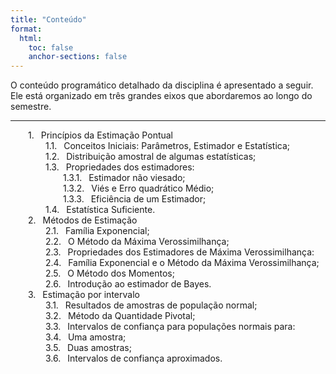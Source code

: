 ```yaml
---
title: "Conteúdo"
format:
  html:
    toc: false
    anchor-sections: false
---
```


O conteúdo programático detalhado da disciplina é apresentado a seguir. Ele está organizado em três grandes eixos que abordaremos ao longo do semestre.

---

<style>
.sumario-decimal ol {
  list-style-type: none;
  counter-reset: item;
  padding-left: 2em;
}
.sumario-decimal li::before {
  content: counters(item, ".") ". ";
  counter-increment: item;
  margin-right: 0.5em;
}
</style>


::: {.sumario-decimal}
1. Princípios da Estimação Pontual
   1. Conceitos Iniciais: Parâmetros, Estimador e Estatística;
   2. Distribuição amostral de algumas estatísticas;
   3. Propriedades dos estimadores:
      1. Estimador não viesado;
      2. Viés e Erro quadrático Médio;
      3. Eficiência de um Estimador;
   4. Estatística Suficiente.
2. Métodos de Estimação
   1. Família Exponencial;
   2. O Método da Máxima Verossimilhança;
   3. Propriedades dos Estimadores de Máxima Verossimilhança:
   4. Família Exponencial e o Método da Máxima Verossimilhança;
   5. O Método dos Momentos;
   6. Introdução ao estimador de Bayes.
3. Estimação por intervalo
   1. Resultados de amostras de população normal;
   2. Método da Quantidade Pivotal;
   3. Intervalos de confiança para populações normais para:
     1. Uma amostra;
     2. Duas amostras;
   4. Intervalos de confiança aproximados.
:::
